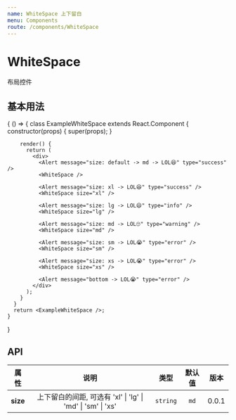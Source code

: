 ```yaml
---
name: WhiteSpace 上下留白
menu: Components
route: /components/WhiteSpace
---
```



# WhiteSpace

布局控件

## 基本用法

<Playground>
  {
    () => {
      class ExampleWhiteSpace extends React.Component {
        constructor(props) {
          super(props);
        }

        render() {
          return (
            <div>
              <Alert message="size: default -> md -> LOL😆" type="success" />
              <WhiteSpace />

              <Alert message="size: xl -> LOL😆" type="success" />
              <WhiteSpace size="xl" />

              <Alert message="size: lg -> LOL😄" type="info" />
              <WhiteSpace size="lg" />

              <Alert message="size: md -> LOL🙄" type="warning" />
              <WhiteSpace size="md" />

              <Alert message="size: sm -> LOL😭" type="error" />
              <WhiteSpace size="sm" />

              <Alert message="size: xs -> LOL😭" type="error" />
              <WhiteSpace size="xs" />
              
              <Alert message="bottom -> LOL😭" type="error" />
            </div>
          );
        }
      }
      return <ExampleWhiteSpace />;
    }
  }
</Playground>

## API

| 属性 |                            说明                             |  类型  | 默认值 | 版本  |
| :--: | :---------------------------------------------------------: | :----: | :----: | :---: |
| **size** | 上下留白的间距, 可选有 'xl' \| 'lg' \| 'md' \| 'sm' \| 'xs' | `string` |   `md`   | 0.0.1 |

<Props of={WhiteSpace} />